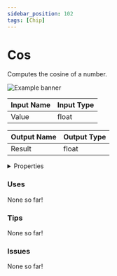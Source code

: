 ```yaml
---
sidebar_position: 102
tags: [Chip]
---
```


# Cos

Computes the cosine of a number.



![Example banner](./assets/e8659a59-9e11-4403-8bbc-f4a3961cbf21.svg)

| Input Name | Input Type |
|-----------|-----------|
| Value | float |

| Output Name | Output Type |
|-----------|-----------|
| Result | float |


<details>
  <summary>Properties</summary>
  <div>
    <div>
    <table>
      <thead>
        <tr>
          <th>Is beta required?</th>
          <th>❌</th>
        </tr>
        <tr>
          <th>Is this chip a trolling risk?</th>
          <th>❌</th>
        </tr>
        <tr>
          <th>Chip UUID</th>
          <th>e8659a59-9e11-4403-8bbc-f4a3961cbf21</th>
        </tr>
      </thead>
    </table>
    </div>
  </div>
</details>

### Uses

None so far!

### Tips

None so far!

### Issues

None so far!